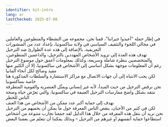```yaml
---
identifier: kit-intro
lang: ar
lastChecked: 2025-07-08
---
```

<br/> في إطار حملة "أعيدوا جيراننا"، قمنا نحن، مجموعة من النشطاء والمتطوعين والعاملين في مجالي اللجوء والتثقيف السياسي في ولاية ساكسونيا، بإعداد عدد من المنشورات التعريفية، بالإضافة إلى هذه عدة الطوارئ ضد الترحيل
<br/> تهدف هذه العدة إلى تزويد الأشخاص المهددين بالترحيل، والداعمين المتطوعين، والمتخصصين بنظرة شاملة وسريعة، وكذلك بمعلومات أعمق حول موضوع الترحيل
<br/> رغم أن المعلومات موجهة بشكل أساسي إلى الأشخاص في ساكسونيا، إلا أن الكثير منها مفيد وصالح لكل أنحاء ألمانيا
<br/> لكن يجب الانتباه إلى أن جهات الاتصال مع مراكز الاستشارة والسلطات المذكورة هنا خاصة بساكسونيا
<br/> نحن نرفض الترحيل من حيث المبدأ، لأنه غير إنساني ويمثّل العنصرية والقومية المتطرفة
<br/> ننتقد بشكل واضح ممارسات الترحيل العنيفة في ساكسونيا، والتي تعرّض حياة وصحة الناس للخطر
<br/> نهدف إلى حماية أكبر عدد ممكن من الأشخاص من هذا العنف
<br/> لكن في كثير من الأحيان، ينقص الناس المعرفة حول ما يمكن أن يحميهم من الترحيل
<br/> نحن نريد أن ننقل هذه المعرفة من خلال هذا الدليل
لقد جمعنا تجارب متنوعة من أشخاص استطاعوا حماية أنفسهم أو غيرهم من الترحيل – وبذلك يمكننا أن نتعلم من بعضنا البعض

<Block identifier="organise-wcu" />
